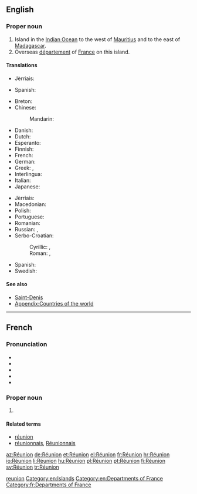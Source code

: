 {{also|reunion|reünion|Reunion|réunion|rêunion|Rêunion|reunión}}
==English==
{{wikipedia}}

===Proper noun===
{{en-proper noun}}

# Island in the [[Indian Ocean]] to the west of [[Mauritius]] and to the east of [[Madagascar]].
# Overseas [[département]] of [[France]] on this island.

====Translations====
{{trans-top|island in the Indian Ocean to the west of Mauritius and to the east of Madagascar}}
* Jèrriais: {{t|roa-jer|Île d'Rêunion|f}}
{{trans-mid}}
* Spanish: {{t|es|Isla de la Reunión|f}}
{{trans-bottom}}

{{trans-top|Overseas department of France}}
* Breton: {{t|br|Reunion}}
* Chinese:
*: Mandarin: {{t+|cmn|留尼汪|tr=Liúníwāng|sc=Hani}}
* Danish: {{t|da|Réunion}}
* Dutch: {{t|nl|Réunion}}
* Esperanto: {{t|eo|Reunio}}
* Finnish: {{t+|fi|Réunion}}
* French: {{t+|fr|Réunion}}
* German: {{t+|de|Réunion}}
* Greek: {{t+|el|Ρεϋνιόν}}, {{t|el|Ρεουνιόν}}
* Interlingua: {{t|ia|Reunion}}
* Italian: {{t|it|Riunione}}
* Japanese: {{t|ja|レユニオン|tr=Reyunion|sc=Jpan}}
{{trans-mid}}
* Jèrriais: {{t|roa-jer|Rêunion|f}}
* Macedonian: {{t|mk|Реинион|tr=Reínion|m}}
* Polish: {{t+|pl|Reunion}}
* Portuguese: {{t+|pt|Reunião}}
* Romanian: {{t|ro|Reunion|n}}
* Russian: {{t|ru|остров Реюньон|m|tr=óstrov Rejun'jón|sc=Cyrl}}, {{t|ru|Реюньон|m|tr=Rejun'jón|sc=Cyrl}}
* Serbo-Croatian:
*: Cyrillic: {{t|sh|Реунион|m}}, {{t|sh|Реинион|m}}
*: Roman: {{t|sh|Reunion|m}}, {{t|sh|Reinion|m}}
* Spanish: {{t+|es|Reunión}}
* Swedish: {{t|sv|Réunion}}
{{trans-bottom}}

====See also====
* [[Saint-Denis]]
* [[Appendix:Countries of the world]]

[[Category:English terms spelled with É|reunion]]
[[Category:en:Islands]]
[[Category:en:Departments of France]]

----

==French==

===Pronunciation===
* {{IPA|/ʁe.y.njɔ̃/|lang=fr}}
* {{audio|Fr-Paris--La Réunion.ogg|Audio (Paris)|lang=fr}}
* {{audio|Fr-Paris--Réunion.ogg|Audio (Paris)|lang=fr}}
* {{rhymes|ɔ̃|lang=fr}}
* {{homophones|réunion|réunions|lang=fr}}

===Proper noun===
{{head|fr|proper noun|g=f|head=la Réunion}}

# {{l|en|Réunion}}

====Related terms====
* [[réunion]]
* [[réunionnais]], [[Réunionnais]]

[[Category:fr:Departments of France]]

[[az:Réunion]]
[[de:Réunion]]
[[et:Réunion]]
[[el:Réunion]]
[[fr:Réunion]]
[[hr:Réunion]]
[[io:Réunion]]
[[li:Réunion]]
[[hu:Réunion]]
[[pl:Réunion]]
[[pt:Réunion]]
[[fi:Réunion]]
[[sv:Réunion]]
[[tr:Réunion]]